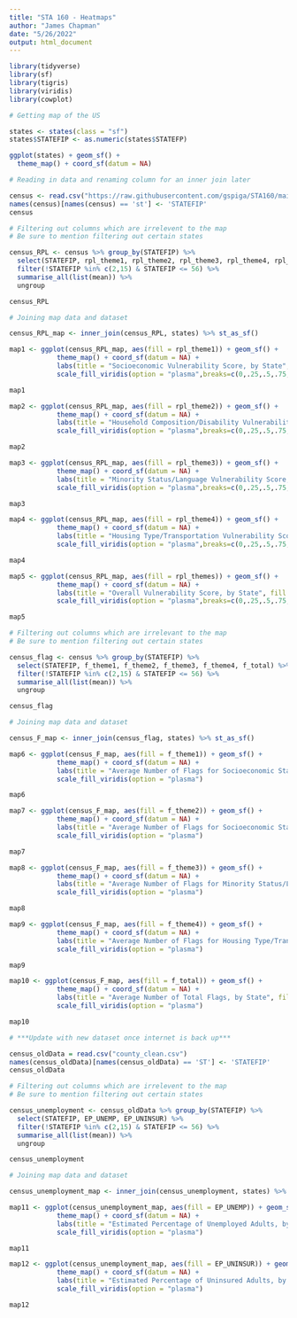 ---
title: "STA 160 - Heatmaps"
author: "James Chapman"
date: "5/26/2022"
output: html_document
---

```{r results = "hide"}
library(tidyverse)
library(sf)
library(tigris)
library(viridis)
library(cowplot)
```

```{r}
# Getting map of the US

states <- states(class = "sf")
states$STATEFIP <- as.numeric(states$STATEFP)

ggplot(states) + geom_sf() +
  theme_map() + coord_sf(datum = NA)
```

```{r}
# Reading in data and renaming column for an inner join later

census <- read.csv("https://raw.githubusercontent.com/gspiga/STA160/main/Final%20Project/Data/dataHeat.csv", row.names = "X", header = T)
names(census)[names(census) == 'st'] <- 'STATEFIP'
census
```


```{r}
# Filtering out columns which are irrelevent to the map
# Be sure to mention filtering out certain states

census_RPL <- census %>% group_by(STATEFIP) %>% 
  select(STATEFIP, rpl_theme1, rpl_theme2, rpl_theme3, rpl_theme4, rpl_themes) %>% 
  filter(!STATEFIP %in% c(2,15) & STATEFIP <= 56) %>% 
  summarise_all(list(mean)) %>% 
  ungroup

census_RPL
```



```{r}
# Joining map data and dataset

census_RPL_map <- inner_join(census_RPL, states) %>% st_as_sf()
```


```{r}
map1 <- ggplot(census_RPL_map, aes(fill = rpl_theme1)) + geom_sf() +
            theme_map() + coord_sf(datum = NA) +
            labs(title = "Socioeconomic Vulnerability Score, by State", fill = "Score") +
            scale_fill_viridis(option = "plasma",breaks=c(0,.25,.5,.75,1),labels=c(0,.25,.5,.75,1),limits=c(0,1))

map1

map2 <- ggplot(census_RPL_map, aes(fill = rpl_theme2)) + geom_sf() +
            theme_map() + coord_sf(datum = NA) +
            labs(title = "Household Composition/Disability Vulnerability Score, by State", fill = "Score") +
            scale_fill_viridis(option = "plasma",breaks=c(0,.25,.5,.75,1),labels=c(0,.25,.5,.75,1),limits=c(0,1))

map2

map3 <- ggplot(census_RPL_map, aes(fill = rpl_theme3)) + geom_sf() +
            theme_map() + coord_sf(datum = NA) +
            labs(title = "Minority Status/Language Vulnerability Score, by State", fill = "Score") +
            scale_fill_viridis(option = "plasma",breaks=c(0,.25,.5,.75,1),labels=c(0,.25,.5,.75,1),limits=c(0,1))

map3

map4 <- ggplot(census_RPL_map, aes(fill = rpl_theme4)) + geom_sf() +
            theme_map() + coord_sf(datum = NA) +
            labs(title = "Housing Type/Transportation Vulnerability Score, by State", fill = "Score") +
            scale_fill_viridis(option = "plasma",breaks=c(0,.25,.5,.75,1),labels=c(0,.25,.5,.75,1),limits=c(0,1))

map4

map5 <- ggplot(census_RPL_map, aes(fill = rpl_themes)) + geom_sf() +
            theme_map() + coord_sf(datum = NA) +
            labs(title = "Overall Vulnerability Score, by State", fill = "Score") +
            scale_fill_viridis(option = "plasma",breaks=c(0,.25,.5,.75,1),labels=c(0,.25,.5,.75,1),limits=c(0,1))

map5
```

```{r}
# Filtering out columns which are irrelevant to the map
# Be sure to mention filtering out certain states

census_flag <- census %>% group_by(STATEFIP) %>% 
  select(STATEFIP, f_theme1, f_theme2, f_theme3, f_theme4, f_total) %>% 
  filter(!STATEFIP %in% c(2,15) & STATEFIP <= 56) %>% 
  summarise_all(list(mean)) %>% 
  ungroup

census_flag
```

```{r}
# Joining map data and dataset

census_F_map <- inner_join(census_flag, states) %>% st_as_sf()
```


```{r}
map6 <- ggplot(census_F_map, aes(fill = f_theme1)) + geom_sf() +
            theme_map() + coord_sf(datum = NA) +
            labs(title = "Average Number of Flags for Socioeconomic Status, by State", fill = "Flags") +
            scale_fill_viridis(option = "plasma")

map6

map7 <- ggplot(census_F_map, aes(fill = f_theme2)) + geom_sf() +
            theme_map() + coord_sf(datum = NA) +
            labs(title = "Average Number of Flags for Socioeconomic Status, by State", fill = "Flags") +
            scale_fill_viridis(option = "plasma")

map7

map8 <- ggplot(census_F_map, aes(fill = f_theme3)) + geom_sf() +
            theme_map() + coord_sf(datum = NA) +
            labs(title = "Average Number of Flags for Minority Status/Language, by State", fill = "Flags") +
            scale_fill_viridis(option = "plasma")

map8

map9 <- ggplot(census_F_map, aes(fill = f_theme4)) + geom_sf() +
            theme_map() + coord_sf(datum = NA) +
            labs(title = "Average Number of Flags for Housing Type/Transportation, by State", fill = "Flags") +
            scale_fill_viridis(option = "plasma")

map9

map10 <- ggplot(census_F_map, aes(fill = f_total)) + geom_sf() +
            theme_map() + coord_sf(datum = NA) +
            labs(title = "Average Number of Total Flags, by State", fill = "Flags") +
            scale_fill_viridis(option = "plasma")

map10
```

```{r}
# ***Update with new dataset once internet is back up***

census_oldData = read.csv("county_clean.csv")
names(census_oldData)[names(census_oldData) == 'ST'] <- 'STATEFIP'
census_oldData
```

```{r}
# Filtering out columns which are irrelevent to the map
# Be sure to mention filtering out certain states

census_unemployment <- census_oldData %>% group_by(STATEFIP) %>% 
  select(STATEFIP, EP_UNEMP, EP_UNINSUR) %>% 
  filter(!STATEFIP %in% c(2,15) & STATEFIP <= 56) %>% 
  summarise_all(list(mean)) %>% 
  ungroup

census_unemployment
```

```{r}
# Joining map data and dataset

census_unemployment_map <- inner_join(census_unemployment, states) %>% st_as_sf()
```

```{r}
map11 <- ggplot(census_unemployment_map, aes(fill = EP_UNEMP)) + geom_sf() +
            theme_map() + coord_sf(datum = NA) +
            labs(title = "Estimated Percentage of Unemployed Adults, by State", fill = "Percentage") +
            scale_fill_viridis(option = "plasma")

map11

map12 <- ggplot(census_unemployment_map, aes(fill = EP_UNINSUR)) + geom_sf() +
            theme_map() + coord_sf(datum = NA) +
            labs(title = "Estimated Percentage of Uninsured Adults, by State", fill = "Percentage") +
            scale_fill_viridis(option = "plasma")

map12
```































